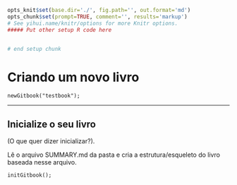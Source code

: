 ```r
opts_knit$set(base.dir='./', fig.path='', out.format='md')
opts_chunk$set(prompt=TRUE, comment='', results='markup')
# See yihui.name/knitr/options for more Knitr options.
##### Put other setup R code here


# end setup chunk
```
# Criando um novo livro

```
newGitbook("testbook");
```

***

## Inicialize o seu livro

(O que quer dizer inicializar?).

Lê o arquivo SUMMARY.md da pasta e cria a estrutura/esqueleto do livro baseada nesse arquivo.
````
initGitbook();
````
